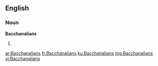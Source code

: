 ==English==

===Noun===
'''Bacchanalians'''

# {{plural of|Bacchanalian}}

[[ar:Bacchanalians]]
[[fr:Bacchanalians]]
[[ku:Bacchanalians]]
[[mg:Bacchanalians]]
[[vi:Bacchanalians]]